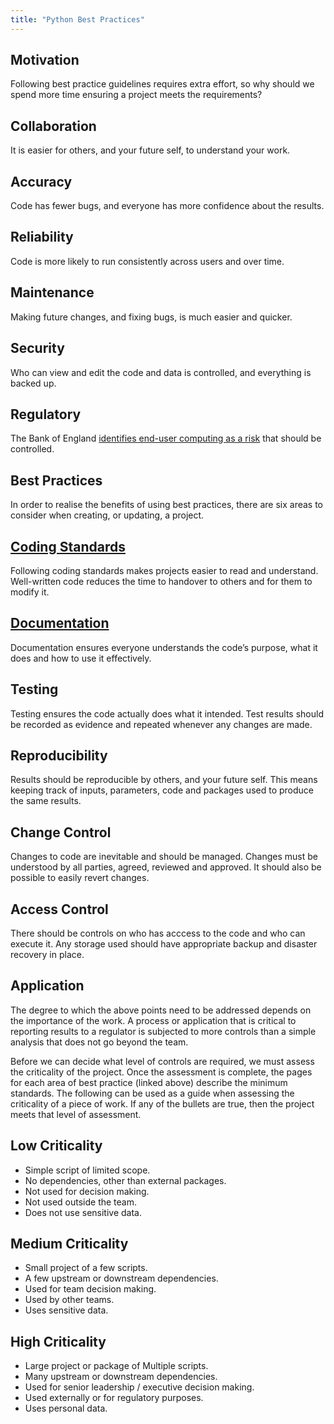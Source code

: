 ```yaml
---
title: "Python Best Practices"
---
```


## Motivation

Following best practice guidelines requires extra effort, so why should we spend more time
ensuring a project meets the requirements?

::::: {.grid}

:::: {.g-col-4}

::: {.callout-caution}
## Collaboration
It is easier for others, and your future self, to understand your work.
:::

::::

:::: {.g-col-4}

::: {.callout-caution}
## Accuracy
Code has fewer bugs, and everyone has more confidence about the results.
:::

::::

:::: {.g-col-4}

::: {.callout-caution}
## Reliability
Code is more likely to run consistently across users and over time.
:::

::::

:::: {.g-col-4}

::: {.callout-caution}
## Maintenance
Making future changes, and fixing bugs, is much easier and quicker.
:::

::::

:::: {.g-col-4}

::: {.callout-caution}
## Security
Who can view and edit the code and data is controlled, and everything is backed up.
:::

::::

:::: {.g-col-4}

::: {.callout-caution}
## Regulatory
The Bank of England [identifies end-user computing as a risk](https://www.bankofengland.co.uk/-/media/boe/files/prudential-regulation/publication/solvency-ii-internal-model-approved-process-data-review-findings-09-02-2016.pdf?la=en&hash=873ED57439F79A32D0F00D7255BC0E436E9F85E5)
that should be controlled.
:::

::::

:::::

## Best Practices

In order to realise the benefits of using best practices, there are six areas to consider
when creating, or updating, a project.

::::: {.grid}

:::: {.g-col-4}

::: {.callout-tip}
## [Coding Standards](coding-standards/index.qmd)

Following coding standards makes projects easier to read and understand. Well-written code
reduces the time to handover to others and for them to modify it.
:::

::::

:::: {.g-col-4}

::: {.callout-tip}
## [Documentation](documentation/index.html)
Documentation ensures everyone understands the code's purpose, what it does and how to use
it effectively.
:::

::::

:::: {.g-col-4}

::: {.callout-tip}
## Testing
Testing ensures the code actually does what it intended. Test results should be recorded
as evidence and repeated whenever any changes are made.
:::

::::

:::: {.g-col-4}

::: {.callout-tip}
## Reproducibility
Results should be reproducible by others, and your future self. This means keeping track
of inputs, parameters, code and packages used to produce the same results.
:::

::::

:::: {.g-col-4}

::: {.callout-tip}
## Change Control
Changes to code are inevitable and should be managed. Changes must be understood by all
parties, agreed, reviewed and approved. It should also be possible to easily revert
changes.
:::

::::

:::: {.g-col-4}

::: {.callout-tip}
## Access Control
There should be controls on who has acccess to the code and who can execute it. Any
storage used should have appropriate backup and disaster recovery in place.
:::

::::

:::::

## Application

The degree to which the above points need to be addressed depends on the importance of the
work. A process or application that is critical to reporting results to a regulator is
subjected to more controls than a simple analysis that does not go beyond the team.

Before we can decide what level of controls are required, we must assess the criticality
of the project. Once the assessment is complete, the pages for each area of best practice
(linked above) describe the minimum standards. The following can be used as a guide when
assessing the criticality of a piece of work. If any of the bullets are true, then the
project meets that level of assessment.

::::: {.grid}

:::: {.g-col-4}

::: {.callout-note}
## Low Criticality
- Simple script of limited scope.
- No dependencies, other than external packages.
- Not used for decision making.
- Not used outside the team.
- Does not use sensitive data.
:::

::::

:::: {.g-col-4}

::: {.callout-warning}
## Medium Criticality
- Small project of a few scripts.
- A few upstream or downstream dependencies.
- Used for team decision making.
- Used by other teams.
- Uses sensitive data.
:::

::::

:::: {.g-col-4}

::: {.callout-important}
## High Criticality
- Large project or package of Multiple scripts.
- Many upstream or downstream dependencies.
- Used for senior leadership / executive decision making.
- Used externally or for regulatory purposes.
- Uses personal data.
:::

::::

:::::
